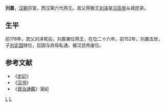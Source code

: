 '''刘嘉'''{{BD||？|前152年||catIdx=L}}，[[汉朝|汉朝]]宗室，西汉第六代燕王。其父燕敬王[[刘泽_(琅琊王)|刘泽]]是[[汉高帝|汉高帝]]从祖昆弟。
==生平==
前178年，其父刘泽死后，刘嘉袭位燕王，在位二十六年。前152年，刘嘉去世，子[[刘定国_(燕王)|刘定国]]继位，后因与庶母私通，被汉武帝废位。
{{start box}}
{{s-before|父[[劉澤_(燕王)|刘泽]]}}
{{s-title|[[西汉|西汉]][[燕王|燕王]]|前177年－前152年}}
{{s-after|子[[刘定国_(燕王)|刘定国]]}}
{{end box}}

==参考文献==
*《[[史記|史記]]》
*《[[汉书|汉书]]》
*《[[資治通鑑|資治通鑑]]》漢紀
{{七国之乱}}
{{漢朝燕國}}
{{漢朝人物小作品}}
[[Category:汉朝宗室|L]]
[[Category:西汉诸侯王|L]]